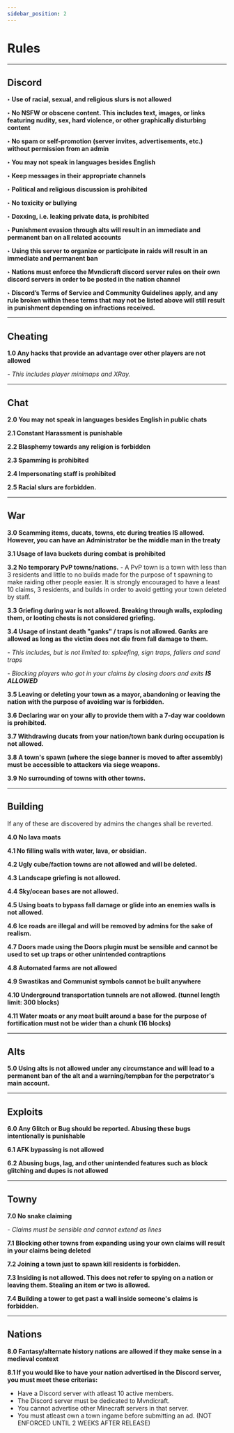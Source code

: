 ```yaml
---
sidebar_position: 2
---
```


# Rules

-----------
**Discord**
-----------
**‣ Use of racial, sexual, and religious slurs is not allowed**

**‣ No NSFW or obscene content. This includes text, images, or links featuring nudity, sex, hard violence, or other graphically disturbing content**

**‣ No spam or self-promotion (server invites, advertisements, etc.) without permission from an admin**

**‣ You may not speak in languages besides English**

**‣ Keep messages in their appropriate channels**

**‣ Political and religious discussion is prohibited**

**‣ No toxicity or bullying**

**‣ Doxxing, i.e. leaking private data, is prohibited**

**‣ Punishment evasion through alts will result in an immediate and permanent ban on all related accounts**

**‣ Using this server to organize or participate in raids will result in an immediate and permanent ban**

**‣ Nations must enforce the Mvndicraft discord server rules on their own discord servers in order to be posted in the nation channel**

**‣ Discord’s Terms of Service and Community Guidelines apply, and any rule broken within these terms that may not be listed above will still result in punishment depending on infractions received.**

------------
**Cheating**
------------
**1.0 Any hacks that provide an advantage over other players are not allowed**

_- This includes player minimaps and XRay._


--------
**Chat**
--------
**2.0 You may not speak in languages besides English in public chats**

**2.1 Constant Harassment is punishable**

**2.2 Blasphemy towards any religion is forbidden**

**2.3 Spamming is prohibited**

**2.4 Impersonating staff is prohibited**

**2.5 Racial slurs are forbidden.**

-------
**War**
-------
**3.0 Scamming items, ducats, towns, etc during treaties IS allowed. However, you can have an Administrator be the middle man in the treaty**

**3.1 Usage of lava buckets during combat is prohibited**

**3.2 No temporary PvP towns/nations.**
    - A PvP town is a town with less than 3 residents and little to no builds made for the purpose of t spawning to make raiding other people easier. It is strongly encouraged to have a least 10 claims, 3 residents, and builds in order to avoid getting your town deleted by staff.

**3.3 Griefing during war is not allowed. Breaking through walls, exploding them, or looting chests is not considered griefing.**

**3.4 Usage of instant death "ganks" / traps is not allowed. Ganks are allowed as long as the victim does not die from fall damage to them.**

_- This includes, but is not limited to: spleefing, sign traps, fallers and sand traps_

_- Blocking players who got in your claims by closing doors and exits **IS ALLOWED**_

**3.5 Leaving or deleting your town as a mayor, abandoning or leaving the nation with the purpose of avoiding war is forbidden.**

**3.6 Declaring war on your ally to provide them with a 7-day war cooldown is prohibited.**

**3.7 Withdrawing ducats from your nation/town bank during occupation is not allowed.**

**3.8 A town's spawn (where the siege banner is moved to after assembly) must be accessible to attackers via siege weapons.**

**3.9 No surrounding of towns with other towns.**

------------
**Building**
------------

If any of these are discovered by admins the changes shall be reverted.

**4.0 No lava moats**


**4.1 No filling walls with water, lava, or obsidian.**


**4.2 Ugly cube/faction towns are not allowed and will be deleted.**


**4.3 Landscape griefing is not allowed.**


**4.4 Sky/ocean bases are not allowed.**


**4.5 Using boats to bypass fall damage or glide into an enemies walls is not allowed.**


**4.6 Ice roads are illegal and will be removed by admins for the sake of realism.**


**4.7 Doors made using the Doors plugin must be sensible and cannot be used to set up traps or other unintended contraptions**


**4.8 Automated farms are not allowed**

**4.9 Swastikas and Communist symbols cannot be built anywhere**

**4.10 Underground transportation tunnels are not allowed. (tunnel length limit: 300 blocks)**

**4.11 Water moats or any moat built around a base for the purpose of fortification must not be wider than a chunk (16 blocks)**



---------------
**Alts**
---------------
**5.0 Using alts is not allowed under any circumstance and will lead to a permanent ban of the alt and a warning/tempban for the perpetrator's main account.**

------------
**Exploits**
------------
**6.0 Any Glitch or Bug should be reported. Abusing these bugs intentionally is punishable**

**6.1 AFK bypassing is not allowed**

**6.2 Abusing bugs, lag, and other unintended features such as block glitching and dupes is not allowed**

---------
**Towny**
---------
**7.0 No snake claiming**

_- Claims must be sensible and cannot extend as lines_

**7.1 Blocking other towns from expanding using your own claims will result in your claims being deleted**

**7.2 Joining a town just to spawn kill residents is forbidden.**

**7.3 Insiding is not allowed. This does not refer to spying on a nation or leaving them. Stealing an item or two is allowed.**

**7.4 Building a tower to get past a wall inside someone's claims is forbidden.**


---------
**Nations**
---------

**8.0 Fantasy/alternate history nations are allowed if they make sense in a medieval context**

**8.1 If you would like to have your nation advertised in the Discord server, you must meet these criterias:**
 - Have a Discord server with atleast 10 active members.
 - The Discord server must be dedicated to Mvndicraft.
 - You cannot advertise other Minecraft servers in that server.
 - You must atleast own a town ingame before submitting an ad. (NOT ENFORCED UNTIL 2 WEEKS AFTER RELEASE)